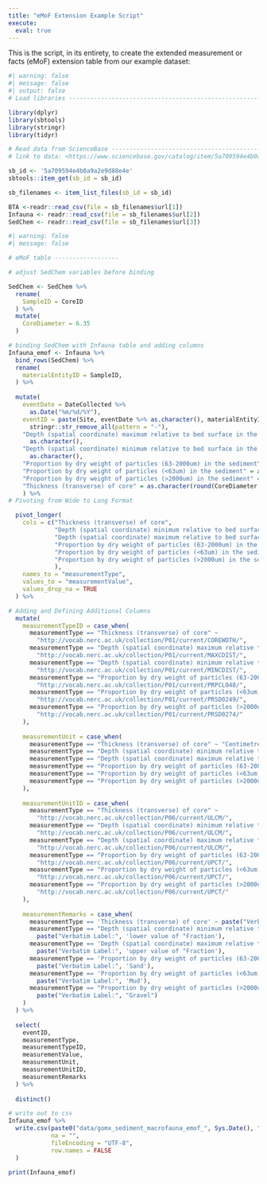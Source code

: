 ```yaml
---
title: "eMoF Extension Example Script"
execute: 
  eval: true
---
```


This is the script, in its entirety, to create the extended measurement or facts (eMoF) extension table from our example dataset:

```r
#| warning: false
#| message: false
#| output: false
# Load libraries ----------------------------------------------------------

library(dplyr)
library(sbtools)
library(stringr)
library(tidyr)

# Read data from ScienceBase ----------------------------------------------
# link to data: <https://www.sciencebase.gov/catalog/item/5a709594e4b0a9a2e9d88e4e>

sb_id <- '5a709594e4b0a9a2e9d88e4e'
sbtools::item_get(sb_id = sb_id)

sb_filenames <- item_list_files(sb_id = sb_id)

BTA <-readr::read_csv(file = sb_filenames$url[1])
Infauna <- readr::read_csv(file = sb_filenames$url[2])
SedChem <- readr::read_csv(file = sb_filenames$url[3])

```

```r
#| warning: false
#| message: false

# eMoF table ------------------

# adjust SedChem variables before binding

SedChem <- SedChem %>% 
  rename(
    SampleID = CoreID
  ) %>% 
  mutate(
    CoreDiameter = 6.35
  )

# binding SedChem with Infauna table and adding columns
Infauna_emof <- Infauna %>% 
  bind_rows(SedChem) %>%
  rename(
    materialEntityID = SampleID,
  ) %>% 
  
  mutate(
    eventDate = DateCollected %>%
      as.Date("%m/%d/%Y"),
    eventID = paste(Site, eventDate %>% as.character(), materialEntityID, sep = "_") %>%
      stringr::str_remove_all(pattern = "-"),
    "Depth (spatial coordinate) maximum relative to bed surface in the bed" = str_split_i(Fraction, pattern = "-", i = 2) %>% readr::parse_number() %>% 
      as.character(),
    "Depth (spatial coordinate) minimum relative to bed surface in the bed" = str_split_i(Fraction, pattern = "-", i = 1) %>% readr::parse_number() %>% 
      as.character(),
    "Proportion by dry weight of particles (63-2000um) in the sediment" = as.character(Sand),
    "Proportion by dry weight of particles (<63um) in the sediment" = as.character(Mud),
    "Proportion by dry weight of particles (>2000um) in the sediment" = as.character(Gravel),
    "Thickness (transverse) of core" = as.character(round(CoreDiameter, digits = 2))
    ) %>% 
# Pivoting from Wide to Long Format

  pivot_longer(
    cols = c("Thickness (transverse) of core", 
             "Depth (spatial coordinate) minimum relative to bed surface in the bed", 
             "Depth (spatial coordinate) maximum relative to bed surface in the bed", 
             "Proportion by dry weight of particles (63-2000um) in the sediment", 
             "Proportion by dry weight of particles (<63um) in the sediment", 
             "Proportion by dry weight of particles (>2000um) in the sediment"
             ),
    names_to = "measurementType",
    values_to = "measurementValue",
    values_drop_na = TRUE
  ) %>% 

# Adding and Defining Additional Columns
  mutate(
    measurementTypeID = case_when(
      measurementType == "Thickness (transverse) of core" ~
        "http://vocab.nerc.ac.uk/collection/P01/current/COREWDTH/",
      measurementType == "Depth (spatial coordinate) maximum relative to bed surface in the bed" ~
        "http://vocab.nerc.ac.uk/collection/P01/current/MAXCDIST/",
      measurementType == "Depth (spatial coordinate) minimum relative to bed surface in the bed" ~
        "http://vocab.nerc.ac.uk/collection/P01/current/MINCDIST/",
      measurementType == "Proportion by dry weight of particles (63-2000um) in the sediment" ~
        "http://vocab.nerc.ac.uk/collection/P01/current/PRPCL048/",
      measurementType == "Proportion by dry weight of particles (<63um) in the sediment" ~
        "http://vocab.nerc.ac.uk/collection/P01/current/PRSD0249/",
      measurementType == "Proportion by dry weight of particles (>2000um) in the sediment" ~
        "http://vocab.nerc.ac.uk/collection/P01/current/PRSD0274/"
    ),
    
    measurementUnit = case_when(
      measurementType == "Thickness (transverse) of core" ~ "Centimetres",
      measurementType == "Depth (spatial coordinate) minimum relative to bed surface in the bed" ~ "Centimetres",
      measurementType == "Depth (spatial coordinate) maximum relative to bed surface in the bed" ~ "Centimetres",
      measurementType == "Proportion by dry weight of particles (63-2000um) in the sediment" ~ "Percent",
      measurementType == "Proportion by dry weight of particles (<63um) in the sediment" ~ "Percent",
      measurementType == "Proportion by dry weight of particles (>2000um) in the sediment" ~ "Percent"
    ),
    
    measurementUnitID = case_when(
      measurementType == "Thickness (transverse) of core" ~
        "http://vocab.nerc.ac.uk/collection/P06/current/ULCM/",
      measurementType == "Depth (spatial coordinate) minimum relative to bed surface in the bed" ~
        "http://vocab.nerc.ac.uk/collection/P06/current/ULCM/",
      measurementType == "Depth (spatial coordinate) maximum relative to bed surface in the bed" ~
        "http://vocab.nerc.ac.uk/collection/P06/current/ULCM/",
      measurementType == "Proportion by dry weight of particles (63-2000um) in the sediment" ~
        "http://vocab.nerc.ac.uk/collection/P06/current/UPCT/",
      measurementType == "Proportion by dry weight of particles (<63um) in the sediment" ~
        "http://vocab.nerc.ac.uk/collection/P06/current/UPCT/",
      measurementType == "Proportion by dry weight of particles (>2000um) in the sediment" ~
        "http://vocab.nerc.ac.uk/collection/P06/current/UPCT/"
    ),
    
    measurementRemarks = case_when(
      measurementType == 'Thickness (transverse) of core' ~ paste("Verbatim Label:", "CoreDiameter"),
      measurementType == "Depth (spatial coordinate) minimum relative to bed surface in the bed" ~ 
        paste("Verbatim Label:", 'lower value of "Fraction'),
      measurementType == 'Depth (spatial coordinate) maximum relative to bed surface in the bed' ~ 
        paste("Verbatim Label:", 'upper value of "Fraction'),
      measurementType == 'Proportion by dry weight of particles (63-2000um) in the sediment' ~ 
        paste("Verbatim Label:", 'Sand'),
      measurementType == 'Proportion by dry weight of particles (<63um) in the sediment' ~ 
        paste("Verbatim Label:", 'Mud'),
      measurementType == "Proportion by dry weight of particles (>2000um) in the sediment" ~ 
        paste("Verbatim Label:", "Gravel")
    )
  ) %>% 
  
  select(
    eventID,
    measurementType,
    measurementTypeID,
    measurementValue,
    measurementUnit,
    measurementUnitID,
    measurementRemarks
  ) %>% 
  
  distinct()

# write out to csv
Infauna_emof %>% 
  write.csv(paste0("data/gomx_sediment_macrofauna_emof_", Sys.Date(), ".csv"),
            na = "",
            fileEncoding = "UTF-8", 
            row.names = FALSE
  )

print(Infauna_emof)                           
```
